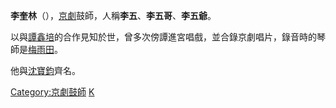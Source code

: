 '''李奎林'''（{{bd|?||1912年|}}），[[京劇|京劇]]鼓師，人稱'''李五'''、'''李五哥'''、'''李五爺'''。

以與[[譚鑫培|譚鑫培]]的合作見知於世，曾多次傍譚進宮唱戲，並合錄京劇唱片，錄音時的琴師是[[梅雨田|梅雨田]]。

他與[[沈寶鈞|沈寶鈞]]齊名。

[[Category:京劇鼓師|Category:京劇鼓師]]
[[Category:李姓|K]]